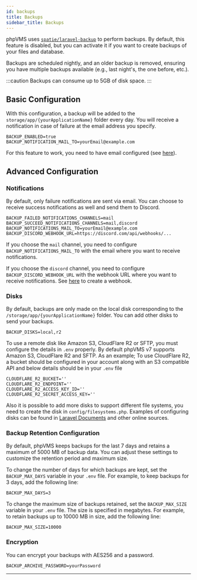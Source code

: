 ```yaml
---
id: backups
title: Backups
sidebar_title: Backups
---
```

phpVMS uses [`spatie/laravel-backup`](https://github.com/spatie/laravel-backup) to perform backups. By default, this feature is disabled, but you can activate it if you want to create backups of your files and database.

Backups are scheduled nightly, and an older backup is removed, ensuring you have multiple backups available (e.g., last night's, the one before, etc.).

:::caution
 Backups can consume up to 5GB of disk space.
:::

## Basic Configuration

With this configuration, a backup will be added to the `storage/app/{yourApplicationName}` folder every day. You will receive a notification in case of failure at the email address you specify.

```shell title=".env"
BACKUP_ENABLED=true
BACKUP_NOTIFICATION_MAIL_TO=yourEmail@example.com
```

For this feature to work, you need to have email configured (see [here](/config/email)).

## Advanced Configuration

### Notifications

By default, only failure notifications are sent via email. You can choose to receive success notifications as well and send them to Discord.

```shell title=".env"
BACKUP_FAILED_NOTIFICATIONS_CHANNELS=mail
BACKUP_SUCCEED_NOTIFICATIONS_CHANNELS=mail,discord
BACKUP_NOTIFICATIONS_MAIL_TO=yourEmail@example.com
BACKUP_DISCORD_WEBHOOK_URL=https://discord.com/api/webhooks/...
```

If you choose the `mail` channel, you need to configure `BACKUP_NOTIFICATIONS_MAIL_TO` with the email where you want to receive notifications.

If you choose the `discord` channel, you need to configure `BACKUP_DISCORD_WEBHOOK_URL` with the webhook URL where you want to receive notifications. See [here](/config/notifications#discord) to create a webhook.

### Disks

By default, backups are only made on the local disk corresponding to the `/storage/app/{yourApplicationName}` folder. You can add other disks to send your backups.

```shell title=".env"
BACKUP_DISKS=local,r2
```

To use a remote disk like Amazon S3, CloudFlare R2 or SFTP, you must configure the details in `.env` properly. By default phpVMS v7 supports Amazon S3, CloudFlare R2 and SFTP. As an example; To use CloudFlare R2, a bucket should be configured in your account along with an S3 compatible API and below details should be in your `.env` file

```shell title=".env"
CLOUDFLARE_R2_BUCKET=''
CLOUDFLARE_R2_ENDPOINT=''
CLOUDFLARE_R2_ACCESS_KEY_ID=''
CLOUDFLARE_R2_SECRET_ACCESS_KEY=''
```

Also it is possible to add more disks to support different file systems, you need to create the disk in `config/filesystems.php`. Examples of configuring disks can be found in [Laravel Documents](https://laravel.com/docs/10.x/filesystem#driver-prerequisites) and other online sources.

### Backup Retention Configuration

By default, phpVMS keeps backups for the last 7 days and retains a maximum of 5000 MB of backup data. You can adjust these settings to customize the retention period and maximum size.

To change the number of days for which backups are kept, set the `BACKUP_MAX_DAYS` variable in your `.env` file. For example, to keep backups for 3 days, add the following line:

```shell title=".env"
BACKUP_MAX_DAYS=3
```

To change the maximum size of backups retained, set the `BACKUP_MAX_SIZE` variable in your `.env` file. The size is specified in megabytes. For example, to retain backups up to 10000 MB in size, add the following line:

```shell title=".env"
BACKUP_MAX_SIZE=10000
```


### Encryption

You can encrypt your backups with AES256 and a password.

```shell title=".env"
BACKUP_ARCHIVE_PASSWORD=yourPassword
```

---
